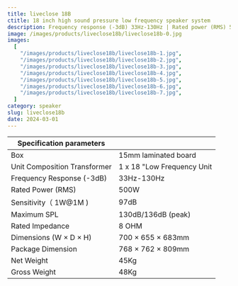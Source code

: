 ```yaml
---
title: liveclose 18B
ctitle: 18 inch high sound pressure low frequency speaker system
description: Frequency response (-3dB) 33Hz-130Hz | Rated power (RMS) 500W | Sensitivity（ 1W@1M ）97dB | Maximum SPL 130dB/136dB (peak)
image: /images/products/liveclose18b/liveclose18b-0.jpg
images:
  [
    "/images/products/liveclose18b/liveclose18b-1.jpg",
    "/images/products/liveclose18b/liveclose18b-2.jpg",
    "/images/products/liveclose18b/liveclose18b-3.jpg",
    "/images/products/liveclose18b/liveclose18b-4.jpg",
    "/images/products/liveclose18b/liveclose18b-5.jpg",
    "/images/products/liveclose18b/liveclose18b-6.jpg",
    "/images/products/liveclose18b/liveclose18b-7.jpg",
  ]
category: speaker
slug: liveclose18b
date: 2024-03-01
---
```


| Specification parameters     |                            |
| ---------------------------- | -------------------------- |
| Box                          | 15mm laminated board       |
| Unit Composition Transformer | 1 x 18 "Low Frequency Unit |
| Frequency Response (-3dB)    | 33Hz-130Hz                 |
| Rated Power (RMS)            | 500W                       |
| Sensitivity（ 1W@1M )        | 97dB                       |
| Maximum SPL                  | 130dB/136dB (peak)         |
| Rated Impedance              | 8 OHM                      |
| Dimensions (W × D × H)       | 700 × 655 × 683mm          |
| Package Dimension            | 768 × 762 × 809mm          |
| Net Weight                   | 45Kg                       |
| Gross Weight                 | 48Kg                       |
